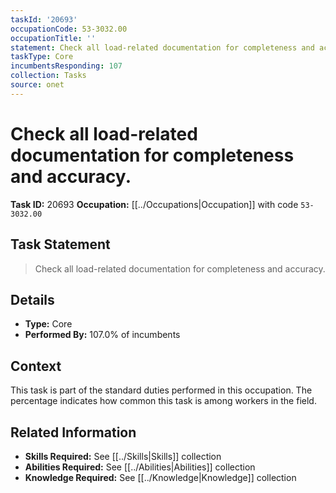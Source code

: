 ```yaml
---
taskId: '20693'
occupationCode: 53-3032.00
occupationTitle: ''
statement: Check all load-related documentation for completeness and accuracy.
taskType: Core
incumbentsResponding: 107
collection: Tasks
source: onet
---
```

# Check all load-related documentation for completeness and accuracy.

**Task ID:** 20693
**Occupation:** [[../Occupations|Occupation]] with code `53-3032.00`

## Task Statement

> Check all load-related documentation for completeness and accuracy.

## Details

- **Type:** Core
- **Performed By:** 107.0% of incumbents

## Context

This task is part of the standard duties performed in this occupation. The percentage indicates how common this task is among workers in the field.

## Related Information

- **Skills Required:** See [[../Skills|Skills]] collection
- **Abilities Required:** See [[../Abilities|Abilities]] collection
- **Knowledge Required:** See [[../Knowledge|Knowledge]] collection
